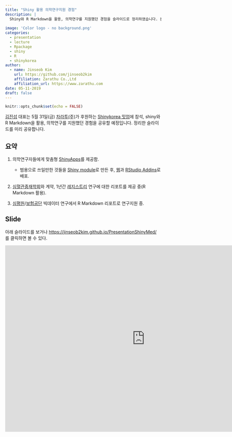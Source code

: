```yaml
---
title: "Shiny 활용 의학연구지원 경험"
description: |
  Shiny와 R Markdown을 활용, 의학연구를 지원했던 경험을 슬라이드로 정리하였습니다. 본 내용은 차라투(주)가 후원하는 Shinykorea 5월 밋업에서 발표할 예정입니다.
  
image: 'Color logo - no background.png'
categories:
  - presentation
  - lecture
  - Rpackage
  - shiny
  - R
  - shinykorea
author:
  - name: Jinseob Kim
    url: https://github.com/jinseob2kim
    affiliation: Zarathu Co.,Ltd
    affiliation_url: https://www.zarathu.com
date: 05-11-2019
draft: false
---
```


```r
knitr::opts_chunk$set(echo = FALSE)
```


[김진섭](https://github.com/jinseob2kim) 대표는 5월 31일(금) [차라투(주)](https://www.zarathu.com)가 후원하는 [Shinykorea 밋업](https://github.com/shinykorea/Meetup)에 참석,  shiny와 R Markdown을 활용, 의학연구를 지원했던 경험을 공유할 예정입니다. 정리한 슬라이드를 미리 공유합니다.  



## 요약


1. 의학연구자들에게 맞춤형 [ShinyApps](https://shiny.rstudio.com/)를 제공함.
    + 범용으로 쓰일만한 것들을 [Shiny module](https://shiny.rstudio.com/articles/modules.html)로 만든 후, [웹](http://app.zarathu.com)과 [RStudio Addins](https://github.com/jinseob2kim/jsmodule)로 배포.


2. [심혈관중재학회](http://www.kscvi.org/new_ksic2015/community/main/kbc)와 계약, 1년간 [레지스트리](https://clinicaltrials.gov/ct2/show/NCT03068494) 연구에 대한 리포트를 제공 중(R Markdown 활용).


3. [심평원](https://opendata.hira.or.kr/)/[보험공단](https://nhiss.nhis.or.kr/) 빅데이터 연구에서 R Markdown 리포트로 연구지원 중.



## Slide

아래 슬라이드를 보거나 [https://jinseob2kim.github.io/PresentationShinyMed/](https://jinseob2kim.github.io/PresentationShinyMed/) 를 클릭하면 볼 수 있다.

<iframe src="https://jinseob2kim.github.io/PresentationShinyMed/" width="900" height="600" style="border: none;"></iframe>

